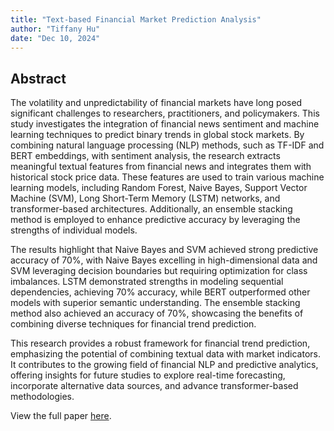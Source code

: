```yaml
---
title: "Text-based Financial Market Prediction Analysis"
author: "Tiffany Hu"
date: "Dec 10, 2024"
---
```



## <strong>Abstract</strong>

The volatility and unpredictability of financial markets have long posed significant challenges to researchers, practitioners, and policymakers. This study investigates the integration of financial news sentiment and machine learning techniques to predict binary trends in global stock markets. By combining natural language processing (NLP) methods, such as TF-IDF and BERT embeddings, with sentiment analysis, the research extracts meaningful textual features from financial news and integrates them with historical stock price data. These features are used to train various machine learning models, including Random Forest, Naive Bayes, Support Vector Machine (SVM), Long Short-Term Memory (LSTM) networks, and transformer-based architectures. Additionally, an ensemble stacking method is employed to enhance predictive accuracy by leveraging the strengths of individual models.

The results highlight that Naive Bayes and SVM achieved strong predictive accuracy of 70%, with Naive Bayes excelling in high-dimensional data and SVM leveraging decision boundaries but requiring optimization for class imbalances. LSTM demonstrated strengths in modeling sequential dependencies, achieving 70% accuracy, while BERT outperformed other models with superior semantic understanding. The ensemble stacking method also achieved an accuracy of 70%, showcasing the benefits of combining diverse techniques for financial trend prediction.

This research provides a robust framework for financial trend prediction, emphasizing the potential of combining textual data with market indicators. It contributes to the growing field of financial NLP and predictive analytics, offering insights for future studies to explore real-time forecasting, incorporate alternative data sources, and advance transformer-based methodologies.

View the full paper [here](/projects/Financial_Market_Prediction_Analysis.pdf).


